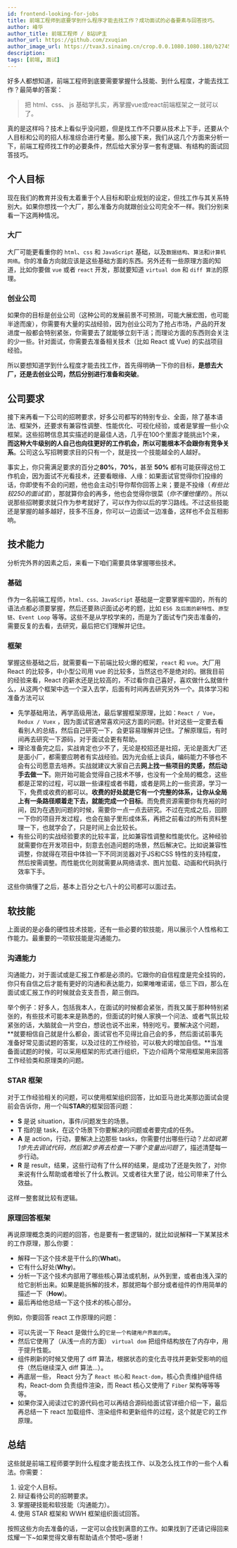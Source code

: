 ```yaml
---
id: frontend-looking-for-jobs
title: 前端工程师到底要学到什么程序才能去找工作？成功面试的必备要素与回答技巧。
author: 峰华
author_title: 前端工程师 / B站UP主
author_url: https://github.com/zxuqian
author_image_url: https://tvax3.sinaimg.cn/crop.0.0.1080.1080.180/b2745d44ly8g8s4muqeggj20u00u0n0k.jpg?KID=imgbed,tva&Expires=1582389585&ssig=EvXmyu%2FXsX
description: 
tags: [前端, 面试]
---
```


好多人都想知道，前端工程师到底要需要掌握什么技能、到什么程度，才能去找工作？最简单的答案：

> 把 html、css、 js 基础学扎实，再掌握vue或react前端框架之一就可以了。

真的是这样吗？技术上看似乎没问题，但是找工作不只要从技术上下手，还要从个人目标和公司的招人标准综合进行考量。那么接下来，我们从这几个方面来分析一下，前端工程师找工作的必要条件，然后给大家分享一套有逻辑、有结构的面试回答技巧。

<!-- truncate -->

## 个人目标

现在我们的教育并没有太着重于个人目标和职业规划的设定，但找工作与其关系特别大。如果你想找一个大厂，那么准备方向就跟创业公司完全不一样。我们分别来看一下这两种情况。

### 大厂

大厂可能更看重你的 `html`、`css` 和 `JavaScript` 基础，以及`数据结构`、`算法`和`计算机网络`。你的准备方向就应该是这些基础方面的东西。另外还有一些原理方面的知道，比如你要做 `vue` 或者 `react` 开发，那就要知道 `virtual dom` 和 `diff 算法`的原理。

### 创业公司

如果你的目标是创业公司（这种公司的发展前景不可预测，可能大展宏图，也可能半途而废），你需要有大量的实战经验，因为创业公司为了抢占市场，产品的开发进度一般都会特别紧张，你需要去了就能够立刻干活；而理论方面的东西则会关注的少一些。针对面试，你需要去准备相关技术（比如 React 或 Vue) 的实战项目经验。

所以要想知道学到什么程度才能去找工作，首先得明确一下你的目标，**是想去大厂，还是去创业公司，然后分别进行准备和突破**。

## 公司要求

接下来再看一下公司的招聘要求，好多公司都写的特别专业、全面，除了基本语法、框架外，还要求有兼容性调整、性能优化、可视化经验，或者是掌握一些小众框架。这些招聘信息其实描述的是最佳人选，几乎在100个里面才能挑出1个来，**而这种大牛级别的人自己也向往更好的工作机会，所以可能根本不会跟你有竞争关系**。公司这么写招聘要求目的只有一个，就是找一个技能越全的人越好。

事实上，你只需满足要求的百分之**80%**，**70%**，甚至 **50%** 都有可能获得这份工作机会，因为面试不光看技术，还要看眼缘、人缘：如果面试官觉得你们投缘的话，你即使有不会的问题，他也会主动引导你帮你回答上来；要是不投缘（*有些比较250的面试官*），那就算你会的再多，他也会觉得你很菜（*你不懂他懂的*）。所以说那些招聘要求就只作为参考就好了，可以作为你以后的学习路线。不过这些技能还是掌握的越多越好，技多不压身，你可以一边面试一边准备，这样也不会互相影响。

## 技术能力

分析完外界的因素之后，来看一下咱们需要具体掌握哪些技术。

### 基础

作为一名前端工程师，`html、css、JavaScript` 基础是一定要掌握牢固的，所有的语法点都必须要掌握，然后还要熟识面试必考的题，比如 `ES6 及后面的新特性`、`原型链`、`Event Loop` 等等。这些不是从学校学来的，而是为了面试专门突击准备的，需要反复的去看，去研究，最后把它们理解并记住。

### 框架

掌握这些基础之后，就需要看一下前端比较火爆的框架，`react` 和 `vue`。大厂用 React 的比较多，中小型公司用 vue 的比较多，当然这也不是绝对的。据我目前的经验来看，React 的薪水还是比较高的，不过看你自己喜好，喜欢做什么就做什么，从这两个框架中选一个深入去学，后面有时间再去研究另外一个。具体学习和准备方法可以

- 先学基础用法，再学高级用法，最后掌握框架原理，比如：`React / Vue`，`Redux / Vuex` ，因为面试官通常喜欢问这方面的问题。针对这些一定要去看看别人的总结，然后自己研究一下，会更容易理解并记住。了解原理后，有时间再去研究一下源码，对于面试会更有帮助。
- 理论准备完之后，实战肯定也少不了，无论是校招还是社招，无论是面大厂还是面小厂，都需要应聘者有实战经验。因为光会纸上谈兵，编码能力不够也不会有公司愿意去培养。实战就建议大家自己去**网上找一些项目的灵感，然后动手去做一下**。刚开始可能会觉得自己技术不够，也没有一个全局的概念，这些都是正常的过程，可以跟一些课程或者书籍，或者是网上的一些资源，学习一下，免费或收费的都可以。**收费的好处就是它有一个完整的体系，让你从全局上有一条路径顺着走下去，就能完成一个目标**。而免费资源需要你有充裕的时间，因为在遇到问题的时候，需要你一点一点去研究。不过在完成之后，回顾一下你的项目开发过程，也会在脑子里形成体系，再把之前看过的所有资料整理一下，也就学会了，只是时间上会比较长。
- 有些公司的实战经验要求的比较丰富，比如兼容性调整和性能优化。这种经验就需要你在开发项目中，刻意去创造问题的场景，然后解决它。比如说兼容性调整，你就得在项目中体验一下不同浏览器对于JS和CSS 特性的支持程度，然后按需调整。而性能优化则就需要从网络请求、图片加载、动画和代码执行效率下手。

这些你搞懂了之后，基本上百分之七八十的公司都可以面过去。

## 软技能

上面说的是必备的硬性技术技能，还有一些必要的软技能，用以展示个人性格和工作能力。最重要的一项软技能是沟通能力。

### 沟通能力

沟通能力，对于面试或是汇报工作都是必须的。它跟你的自信程度是完全挂钩的，你只有自信之后才能有更好的沟通和表达能力，如果唯唯诺诺，低三下四，那么在面试或汇报工作的时候就会支支吾吾，颠三倒四。

举个例子：好多人，包括我本人，在面试的时候都会紧张，而我又属于那种特别紧张的，有些技术可能本来是熟悉的，但面试的时候人家换一个问法、或者气氛比较紧张的话，大脑就会一片空白，想说也说不出来，特别吃亏。要解决这个问题，**就要相信自己就是什么都会，面试官也不见得比自己会的多，然后面试前事先准备好常见面试题的答案，以及过往的工作经验，可以极大的增加自信。**当准备面试题的时候，可以采用框架的形式进行组织，下边介绍两个常用框架用来回答工作经验类和原理类的问题。

### STAR 框架

对于工作经验相关的问题，可以使用框架组织回答，比如亚马逊北美那边面试会提前会告诉你，用一个叫**STAR**的框架回答问题：

- **S** 是说 situation，事件/问题发生的场景。
- **T** 指的是 task，在这个场景下你要解决的问题或者要完成的任务。
- **A** 是 action，行动，要解决上边那些 tasks，你需要付出哪些行动？*比如说第1步先去调试代码，然后第2步再去检查一下哪个变量出问题了*，描述清楚每一步行动。
- **R** 是 result，结果，这些行动有了什么样的结果，是成功了还是失败了，对你来说有什么帮助或者增长了什么教训。又或者往大里了说，给公司带来了什么效益。

这样一整套就比较有逻辑。

### 原理回答框架

再说原理概念类的问题的回答，也是要有一套逻辑的，就比如说解释一下某某技术的工作原理，那么你要：

- 解释一下这个技术是干什么的(**What**)。
- 它有什么好处(**Why**)。
- 分析一下这个技术内部用了哪些核心算法或机制，从外到里，或者由浅入深的给它剖析出来。如果是能拆解的技术，那就把每个部分或者组件的作用简单的描述一下（**How**)。
- 最后再给他总结一下这个技术的核心部分。

例如，你要回答 react 工作原理的问题：

- 可以先说一下 React 是做什么的`它是一个构建用户界面的库`。
- 然后它使用了（从浅一点的方面） `virtual dom` 把组件结构放在了内存中，用于提升性能。
- 组件刷新的时候又使用了 diff 算法，根据状态的变化去寻找并更新受影响的组件（然后继续深入 diff 算法...）。
- 再底层一些， React 分为了 `React 核心`和 `React-dom`，核心负责维护组件结构，React-dom 负责组件渲染，而 React 核心又使用了 `Fiber` 架构等等等等。
- 如果你深入阅读过它的源代码也可以再结合源码给面试官详细介绍一下，最后再总结一下 react 加载组件、渲染组件和更新组件的过程，这个就是它的工作原理。

## 总结

这些就是前端工程师要学到什么程度才能去找工作、以及怎么找工作的一些个人看法。你需要：

1. 设定个人目标。
2. 辩证看待公司的招聘要求。
3. 掌握硬技能和软技能（沟通能力）。
4. 使用 STAR 框架和 WWH 框架组织面试回答。

按照这些方向去准备的话，一定可以会找到满意的工作。如果找到了还请记得回来炫耀一下~如果觉得文章有帮助请点个赞吧~感谢！





